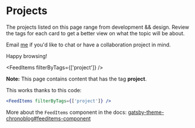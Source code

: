 # Projects

The projects listed on this page range from development && design. Review the tags for each card to get a better view on what the topic will be about.

Email <a href="mailto:elise@elisejane.me?subject=[Chat or Collaboration-Projects]{insert your subject line here}">me</a> if you'd like to chat or have a collaboration project in mind.

Happy browsing!

<FeedItems filterByTags={['project']} />

**Note:**
This page contains content that has the tag **project**.

This works thanks to this code:

```jsx
<FeedItems filterByTags={['project']} />
```

More about the `FeedItems` component in the docs: [gatsby-theme-chronoblog#feeditems-component](https://github.com/Chronoblog/gatsby-theme-chronoblog#feeditems-component)
